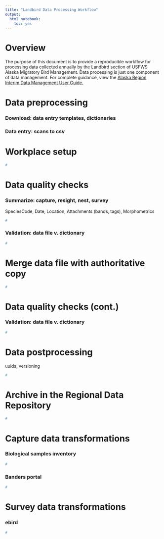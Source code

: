 ```yaml
---
title: "Landbird Data Processing Workflow"
output:
  html_notebook:
    toc: yes
---
```


# Overview

The purpose of this document is to provide a reproducible workflow for processing data collected annually by the Landbird section of USFWS Alaska Migratory Bird Management. Data processing is just one component of data management. For complete guidance, view the [Alaska Region Interim Data Management User Guide.](https://ak-region-dst.gitbook.io/alaska-region-interim-data-management-user-guide/)

# Data preprocessing

### Download: data entry templates, dictionaries

### Data entry: scans to csv

# Workplace setup

```r
#
```

# Data quality checks

### Summarize: capture, resight, nest, survey

SpeciesCode, Date, Location, Attachments (bands, tags), Morphometrics

```r
#
```

### Validation: data file v. dictionary

```r
#
```

# Merge data file with authoritative copy

```r
#
```

# Data quality checks (cont.)

### Validation: data file v. dictionary

```r
#
```

# Data postprocessing

uuids, versioning

```r
#
```

# Archive in the Regional Data Repository

```r
#
```

# Capture data transformations

### Biological samples inventory

```r
#
```

### Banders portal

```r
#
```

# Survey data transformations

### ebird

```r
#
```

### 





